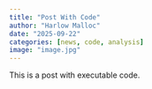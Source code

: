 ```yaml
---
title: "Post With Code"
author: "Harlow Malloc"
date: "2025-09-22"
categories: [news, code, analysis]
image: "image.jpg"
---
```


This is a post with executable code.
